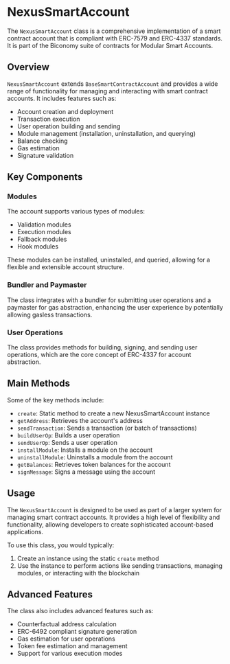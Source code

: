 # NexusSmartAccount

The `NexusSmartAccount` class is a comprehensive implementation of a smart contract account that is compliant with ERC-7579 and ERC-4337 standards. It is part of the Biconomy suite of contracts for Modular Smart Accounts.

## Overview

`NexusSmartAccount` extends `BaseSmartContractAccount` and provides a wide range of functionality for managing and interacting with smart contract accounts. It includes features such as:

- Account creation and deployment
- Transaction execution
- User operation building and sending
- Module management (installation, uninstallation, and querying)
- Balance checking
- Gas estimation
- Signature validation

## Key Components

### Modules

The account supports various types of modules:

- Validation modules
- Execution modules
- Fallback modules
- Hook modules

These modules can be installed, uninstalled, and queried, allowing for a flexible and extensible account structure.

### Bundler and Paymaster

The class integrates with a bundler for submitting user operations and a paymaster for gas abstraction, enhancing the user experience by potentially allowing gasless transactions.

### User Operations

The class provides methods for building, signing, and sending user operations, which are the core concept of ERC-4337 for account abstraction.

## Main Methods

Some of the key methods include:

- `create`: Static method to create a new NexusSmartAccount instance
- `getAddress`: Retrieves the account's address
- `sendTransaction`: Sends a transaction (or batch of transactions)
- `buildUserOp`: Builds a user operation
- `sendUserOp`: Sends a user operation
- `installModule`: Installs a module on the account
- `uninstallModule`: Uninstalls a module from the account
- `getBalances`: Retrieves token balances for the account
- `signMessage`: Signs a message using the account

## Usage

The `NexusSmartAccount` is designed to be used as part of a larger system for managing smart contract accounts. It provides a high level of flexibility and functionality, allowing developers to create sophisticated account-based applications.

To use this class, you would typically:

1. Create an instance using the static `create` method
2. Use the instance to perform actions like sending transactions, managing modules, or interacting with the blockchain

## Advanced Features

The class also includes advanced features such as:

- Counterfactual address calculation
- ERC-6492 compliant signature generation
- Gas estimation for user operations
- Token fee estimation and management
- Support for various execution modes